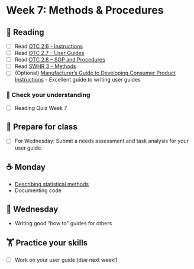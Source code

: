 # Week 7: Methods & Procedures
  
## 📖 Reading

  - [ ] Read [OTC 2.6 - Instructions](https://alg.manifoldapp.org/read/open-technical-communication/section/29783307-99ef-466b-af28-384980bfb23c)
- [ ] Read [OTC 2.7 – User  Guides](https://alg.manifoldapp.org/read/open-technical-communication/section/15d19d46-ad79-4cec-bb8d-be6166bb3d8e)
- [ ] Read [OTC 2.8 – SOP and Procedures](https://alg.manifoldapp.org/read/open-technical-communication/section/041bfbe4-dbc8-4eb8-ac86-13e1a33646cb)
- [ ] Read [SWHR 3 – Methods](https://ehsanx.github.io/Scientific-Writing-for-Health-Research/methods-section.html)
- [ ] (Optional) [Manufacturer’s Guide to Developing Consumer Product Instructions](https://www.cpsc.gov/s3fs-public/pdfs/guide.pdf) - Excellent guide to writing user guides


### 🎯 Check your understanding

- [ ] Reading Quiz Week 7

## 🥣 Prepare for class

- [ ] For Wednesday: Submit a needs assessment and task analysis for your user guide.

## ☕ Monday

- [Describing statistical methods](../slides/07-statistical-methods.qmd)
- Documenting code
  
## 🐪 Wednesday

- Writing good “how to” guides for others

##  🏋️ Practice your skills

- [ ] Work on your user guide (due next week!)

